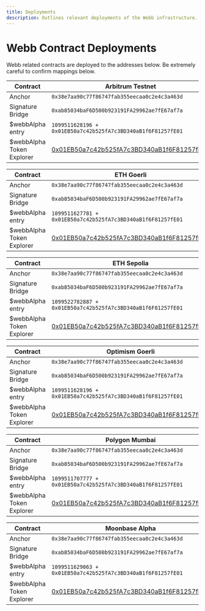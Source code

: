 ```yaml
---
title: Deployments
description: Outlines relevant deployments of the Webb infrastructure. 
---
```


# Webb Contract Deployments

Webb related contracts are deployed to the addresses below. Be extremely careful to confirm mappings below.

| Contract                  | Arbitrum Testnet                                                                                                     |
| ------------------------- | -------------------------------------------------------------------------------------------------------------------- |
| Anchor                    | `0x38e7aa90c77f86747fab355eecaa0c2e4c3a463d`                                                                         |
| Signature Bridge          | `0xab85034baF6D500b923191FA29962ae7fE67af7a`                                                                         |
| $webbAlpha entry          | `1099511628196 + 0x01EB50a7c42b525fA7c3BD340aB1f6F81257fE01`                                                         |
| $webbAlpha Token Explorer | [0x01EB50a7c42b525fA7c3BD340aB1f6F81257fE01](https://arbiscan.io/address/0x01EB50a7c42b525fA7c3BD340aB1f6F81257fE01) |

| Contract                  | ETH Goerli                                                                                                                   |
| ------------------------- | ---------------------------------------------------------------------------------------------------------------------------- |
| Anchor                    | `0x38e7aa90c77f86747fab355eecaa0c2e4c3a463d`                                                                                 |
| Signature Bridge          | `0xab85034baF6D500b923191FA29962ae7fE67af7a`                                                                                 |
| $webbAlpha entry          | `1099511627781 + 0x01EB50a7c42b525fA7c3BD340aB1f6F81257fE01`                                                                 |
| $webbAlpha Token Explorer | [0x01EB50a7c42b525fA7c3BD340aB1f6F81257fE01](https://goerli.etherscan.io/address/0x01EB50a7c42b525fA7c3BD340aB1f6F81257fE01) |

| Contract                  | ETH Sepolia                                                                                                                   |
| ------------------------- | ----------------------------------------------------------------------------------------------------------------------------- |
| Anchor                    | `0x38e7aa90c77f86747fab355eecaa0c2e4c3a463d`                                                                                  |
| Signature Bridge          | `0xab85034baF6D500b923191FA29962ae7fE67af7a`                                                                                  |
| $webbAlpha entry          | `1099522782887 + 0x01EB50a7c42b525fA7c3BD340aB1f6F81257fE01`                                                                  |
| $webbAlpha Token Explorer | [0x01EB50a7c42b525fA7c3BD340aB1f6F81257fE01](https://sepolia.etherscan.io/address/0x01EB50a7c42b525fA7c3BD340aB1f6F81257fE01) |

| Contract                  | Optimism Goerli                                                                                                                       |
| ------------------------- | ------------------------------------------------------------------------------------------------------------------------------------- |
| Anchor                    | `0x38e7aa90c77f86747fab355eecaa0c2e4c3a463d`                                                                                          |
| Signature Bridge          | `0xab85034baF6D500b923191FA29962ae7fE67af7a`                                                                                          |
| $webbAlpha entry          | `1099511628196 + 0x01EB50a7c42b525fA7c3BD340aB1f6F81257fE01`                                                                          |
| $webbAlpha Token Explorer | [0x01EB50a7c42b525fA7c3BD340aB1f6F81257fE01](https://goerli-optimism.etherscan.io/address/0x01EB50a7c42b525fA7c3BD340aB1f6F81257fE01) |

| Contract                  | Polygon Mumbai                                                                                                                   |
| ------------------------- | -------------------------------------------------------------------------------------------------------------------------------- |
| Anchor                    | `0x38e7aa90c77f86747fab355eecaa0c2e4c3a463d`                                                                                     |
| Signature Bridge          | `0xab85034baF6D500b923191FA29962ae7fE67af7a`                                                                                     |
| $webbAlpha entry          | `1099511707777 + 0x01EB50a7c42b525fA7c3BD340aB1f6F81257fE01`                                                                     |
| $webbAlpha Token Explorer | [0x01EB50a7c42b525fA7c3BD340aB1f6F81257fE01](https://mumbai.polygonscan.com/address/0x01EB50a7c42b525fA7c3BD340aB1f6F81257fE011) |

| Contract                  | Moonbase Alpha                                                                                                                |
| ------------------------- | ----------------------------------------------------------------------------------------------------------------------------- |
| Anchor                    | `0x38e7aa90c77f86747fab355eecaa0c2e4c3a463d`                                                                                  |
| Signature Bridge          | `0xab85034baF6D500b923191FA29962ae7fE67af7a`                                                                                  |
| $webbAlpha entry          | `1099511629063 + 0x01EB50a7c42b525fA7c3BD340aB1f6F81257fE01`                                                                  |
| $webbAlpha Token Explorer | [0x01EB50a7c42b525fA7c3BD340aB1f6F81257fE01](https://moonbase.moonscan.io/address/0x01EB50a7c42b525fA7c3BD340aB1f6F81257fE01) |
